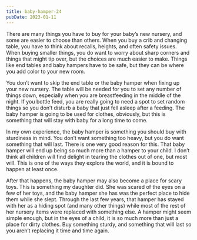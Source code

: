 ```yaml
---
title: baby-hamper-24
pubDate: 2023-01-11
---
```


There are many things you have to buy for your baby’s new nursery, and some are easier to choose than others. When you buy a crib and changing table, you have to think about recalls, heights, and often safety issues. When buying smaller things, you do want to worry about sharp corners and things that might tip over, but the choices are much easier to make. Things like end tables and baby hampers have to be safe, but they can be where you add color to your new room.

You don’t want to skip the end table or the baby hamper when fixing up your new nursery. The table will be needed for you to set any number of things down, especially when you are breastfeeding in the middle of the night. If you bottle feed, you are really going to need a spot to set random things so you don’t disturb a baby that just fell asleep after a feeding. The baby hamper is going to be used for clothes, obviously, but this is something that will stay with baby for a long time to come.

In my own experience, the baby hamper is something you should buy with sturdiness in mind. You don’t want something too heavy, but you do want something that will last. There is one very good reason for this. That baby hamper will end up being so much more than a hamper to your child. I don’t think all children will find delight in tearing the clothes out of one, but most will. This is one of the ways they explore the world, and it is bound to happen at least once.

After that happens, the baby hamper may also become a place for scary toys. This is something my daughter did. She was scared of the eyes on a few of her toys, and the baby hamper she has was the perfect place to hide them while she slept. Through the last few years, that hamper has stayed with her as a hiding spot (and many other things) while most of the rest of her nursery items were replaced with something else. A hamper might seem simple enough, but in the eyes of a child, it is so much more than just a place for dirty clothes. Buy something sturdy, and something that will last so you aren’t replacing it time and time again.
